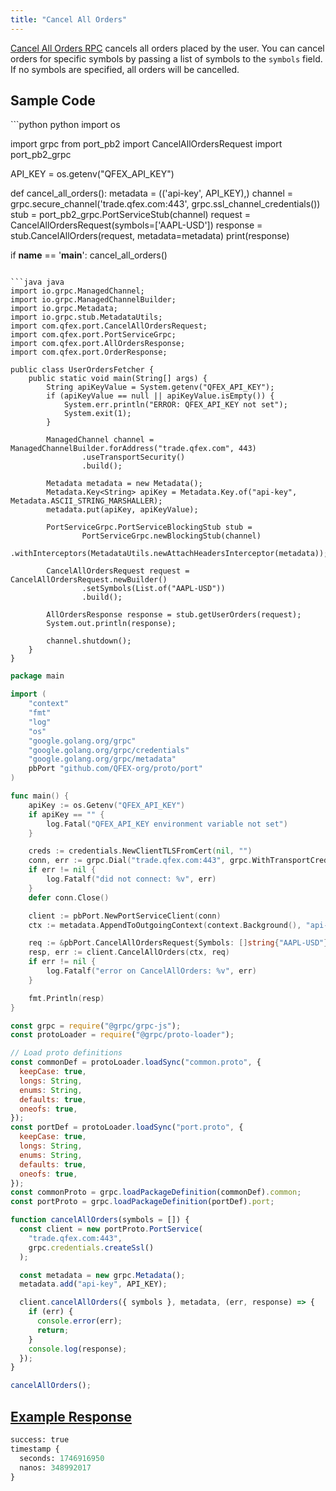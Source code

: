 ```yaml
---
title: "Cancel All Orders"
---
```


[Cancel All Orders RPC](https://github.com/QFEX-org/proto/blob/main/proto/port.proto#L16) cancels all orders placed by the user.
You can cancel orders for specific symbols by passing a list of symbols to the `symbols` field. If no symbols are specified, all orders will be cancelled.

## Sample Code

<CodeGroup>
```python python
import os

import grpc
from port_pb2 import CancelAllOrdersRequest
import port_pb2_grpc

API_KEY = os.getenv("QFEX_API_KEY")

def cancel_all_orders():
metadata = (('api-key', API_KEY),)
channel = grpc.secure_channel('trade.qfex.com:443', grpc.ssl_channel_credentials())
stub = port_pb2_grpc.PortServiceStub(channel)
request = CancelAllOrdersRequest(symbols=['AAPL-USD'])
response = stub.CancelAllOrders(request, metadata=metadata)
print(response)

if **name** == '**main**':
cancel_all_orders()

````

```java java
import io.grpc.ManagedChannel;
import io.grpc.ManagedChannelBuilder;
import io.grpc.Metadata;
import io.grpc.stub.MetadataUtils;
import com.qfex.port.CancelAllOrdersRequest;
import com.qfex.port.PortServiceGrpc;
import com.qfex.port.AllOrdersResponse;
import com.qfex.port.OrderResponse;

public class UserOrdersFetcher {
    public static void main(String[] args) {
        String apiKeyValue = System.getenv("QFEX_API_KEY");
        if (apiKeyValue == null || apiKeyValue.isEmpty()) {
            System.err.println("ERROR: QFEX_API_KEY not set");
            System.exit(1);
        }

        ManagedChannel channel = ManagedChannelBuilder.forAddress("trade.qfex.com", 443)
                .useTransportSecurity()
                .build();

        Metadata metadata = new Metadata();
        Metadata.Key<String> apiKey = Metadata.Key.of("api-key", Metadata.ASCII_STRING_MARSHALLER);
        metadata.put(apiKey, apiKeyValue);

        PortServiceGrpc.PortServiceBlockingStub stub =
                PortServiceGrpc.newBlockingStub(channel)
                        .withInterceptors(MetadataUtils.newAttachHeadersInterceptor(metadata));

        CancelAllOrdersRequest request = CancelAllOrdersRequest.newBuilder()
                .setSymbols(List.of("AAPL-USD"))
                .build();

        AllOrdersResponse response = stub.getUserOrders(request);
        System.out.println(response);

        channel.shutdown();
    }
}
````

```go go
package main

import (
    "context"
    "fmt"
    "log"
    "os"
    "google.golang.org/grpc"
    "google.golang.org/grpc/credentials"
    "google.golang.org/grpc/metadata"
    pbPort "github.com/QFEX-org/proto/port"
)

func main() {
    apiKey := os.Getenv("QFEX_API_KEY")
    if apiKey == "" {
        log.Fatal("QFEX_API_KEY environment variable not set")
    }

    creds := credentials.NewClientTLSFromCert(nil, "")
    conn, err := grpc.Dial("trade.qfex.com:443", grpc.WithTransportCredentials(creds))
    if err != nil {
        log.Fatalf("did not connect: %v", err)
    }
    defer conn.Close()

    client := pbPort.NewPortServiceClient(conn)
    ctx := metadata.AppendToOutgoingContext(context.Background(), "api-key", apiKey)

    req := &pbPort.CancelAllOrdersRequest{Symbols: []string{"AAPL-USD"}}
    resp, err := client.CancelAllOrders(ctx, req)
    if err != nil {
        log.Fatalf("error on CancelAllOrders: %v", err)
    }

    fmt.Println(resp)
}
```

```javascript node
const grpc = require("@grpc/grpc-js");
const protoLoader = require("@grpc/proto-loader");

// Load proto definitions
const commonDef = protoLoader.loadSync("common.proto", {
  keepCase: true,
  longs: String,
  enums: String,
  defaults: true,
  oneofs: true,
});
const portDef = protoLoader.loadSync("port.proto", {
  keepCase: true,
  longs: String,
  enums: String,
  defaults: true,
  oneofs: true,
});
const commonProto = grpc.loadPackageDefinition(commonDef).common;
const portProto = grpc.loadPackageDefinition(portDef).port;

function cancelAllOrders(symbols = []) {
  const client = new portProto.PortService(
    "trade.qfex.com:443",
    grpc.credentials.createSsl()
  );

  const metadata = new grpc.Metadata();
  metadata.add("api-key", API_KEY);

  client.cancelAllOrders({ symbols }, metadata, (err, response) => {
    if (err) {
      console.error(err);
      return;
    }
    console.log(response);
  });
}

cancelAllOrders();
```

</CodeGroup>

## [Example Response](https://github.com/QFEX-org/proto/blob/main/proto/common.proto#L72)

```proto
success: true
timestamp {
  seconds: 1746916950
  nanos: 348992017
}
```
